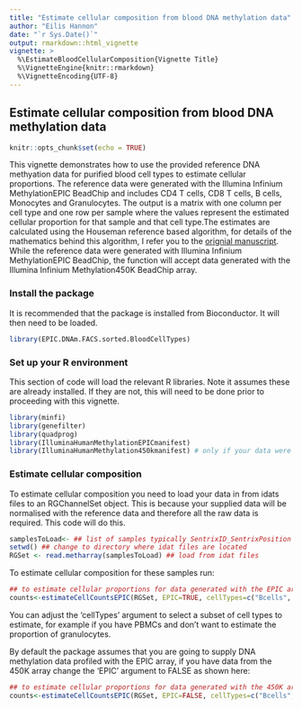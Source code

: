 ---
title: "Estimate cellular composition from blood DNA methylation data"
author: "Eilis Hannon"
date: "`r Sys.Date()`"
output: rmarkdown::html_vignette
vignette: >
  %\EstimateBloodCellularComposition{Vignette Title}
  %\VignetteEngine{knitr::rmarkdown}
  %\VignetteEncoding{UTF-8}
---

## Estimate cellular composition from blood DNA methylation data

```{r setup, include=FALSE}
knitr::opts_chunk$set(echo = TRUE)
```

This vignette demonstrates how to use the provided reference DNA methyation data for purified blood cell types to estimate cellular proportions. The reference data were generated with 
the Illumina Infinium MethylationEPIC BeadChip and includes CD4 T cells, CD8 T cells, B cells, Monocytes and Granulocytes. The output is a matrix with one column per cell type and one 
row per sample where the values represent the estimated cellular proportion for that sample and that cell type.The estimates are calculated using the Houseman reference based algorithm, 
for details of the mathematics behind this algorithm, I refer you to the [orignial manuscript](https://bmcbioinformatics.biomedcentral.com/articles/10.1186/1471-2105-13-86).  While the 
reference data were generated with Illumina Infinium MethylationEPIC BeadChip, the function will accept data generated with the Illumina Infinium Methylation450K BeadChip array. 

### Install the package

It is recommended that the package is installed from Bioconductor. It will then need to be loaded.

```{r,eval=FALSE}

library(EPIC.DNAm.FACS.sorted.BloodCellTypes)

```

### Set up your R environment

This section of code will load the relevant R libraries. Note it assumes these are already installed. If they are not, this will need to be done prior to proceeding with this vignette. 

```{r,eval=FALSE}

library(minfi)
library(genefilter)
library(quadprog)
library(IlluminaHumanMethylationEPICmanifest)
library(IlluminaHumanMethylation450kmanifest) # only if your data were profiled with the 450K array.

```

### Estimate cellular composition

To estimate cellular composition you need to load your data in from idats files to an RGChannelSet object. This is because your supplied data will be normalised with the reference data 
and therefore all the raw data is required. This code will do this.


```{r,eval=FALSE}
samplesToLoad<- ## list of samples typically SentrixID_SentrixPosition for which you have two idat files
setwd() ## change to directory where idat files are located
RGSet <- read.metharray(samplesToLoad) ## load from idat files

```

To estimate cellular composition for these samples run:

```{r,eval=FALSE}
## to estimate cellular proportions for data generated with the EPIC array
counts<-estimateCellCountsEPIC(RGSet, EPIC=TRUE, cellTypes=c("Bcells", "CD4Tcells", "CD8Tcells", "Monocytes", "Granulocytes"))

```

You can adjust the 'cellTypes' argument to select a subset of cell types to estimate, for example if you have PBMCs and don't want to estimate the proportion of granulocytes.


By default the package assumes that you are going to supply DNA methylation data profiled with the EPIC array, if you have data from the 450K array change the 'EPIC' argument to FALSE as shown here:

```{r,eval=FALSE}
## to estimate cellular proportions for data generated with the 450K array
counts<-estimateCellCountsEPIC(RGSet, EPIC=FALSE, cellTypes=c("Bcells", "CD4Tcells", "CD8Tcells", "Monocytes", "Granulocytes"))

```

